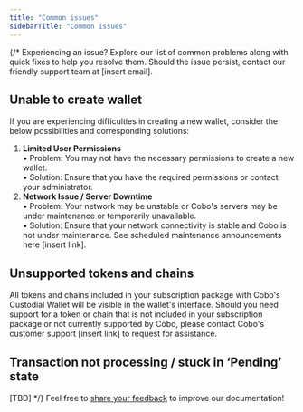 ```yaml
---
title: "Common issues"
sidebarTitle: "Common issues"
---
```


{/*
Experiencing an issue? Explore our list of common problems along with quick fixes to help you resolve them. Should the issue persist, contact our friendly support team at [insert email].

## Unable to create wallet

If you are experiencing difficulties in creating a new wallet, consider the below possibilities and corresponding solutions:

1. **Limited User Permissions** <br />
   • Problem: You may not have the necessary permissions to create a new wallet. <br />
   • Solution: Ensure that you have the required permissions or contact your administrator.
1. **Network Issue / Server Downtime** <br />
   • Problem: Your network may be unstable or Cobo's servers may be under maintenance or temporarily unavailable. <br />
   • Solution: Ensure that your network connectivity is stable and Cobo is not under maintenance. See scheduled maintenance announcements here [insert link].

## Unsupported tokens and chains

All tokens and chains included in your subscription package with Cobo's Custodial Wallet will be visible in the wallet's interface. Should you need support for a token or chain that is not included in your subscription package or not currently supported by Cobo, please contact Cobo's customer support [insert link] to request for assistance.

## Transaction not processing / stuck in ‘Pending’ state

[TBD]
*/}
<Tip>Feel free to [share your feedback](https://forms.zohopublic.com/cobo/form/DocumentFeedbackForm/formperma/QvLOhxJv1_JMsJ-1dleZ8Itb_7rzN-LtgvsDdxosoVI?referrername=manuals) to improve our documentation!</Tip>